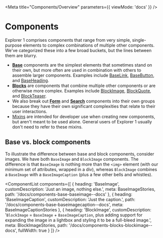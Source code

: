 
<Meta
  title="Components/Overview"
  parameters={{ viewMode: 'docs' }}
/>

# Components

Explorer 1 comprises components that range from very simple, single-purpose elements to complex combinations of multiple other components. We've categorized these into a few broad buckets, but the lines between them are blurry.

- **[Base](?path=/docs/components-base-overview--docs)** components are the simplest elements that sometimes stand on their own, but more often are used in combination with others to assemble larger components. Examples include [BaseLink](?path=/docs/components-base-baselink--docs), [BaseButton](?path=/docs/components-base-basebutton--docs), and [BaseHeading](?path=/docs/components-base-baseheading--docs).
- **[Blocks](?path=/docs/components-blocks-overview--docs)** are components that combine multiple other components or are otherwise more complex. Examples include [BlockImage](?path=/docs/components-blocks-blockimage--docs), [BlockQuote](?path=/docs/components-blocks-blockquote--docs), and [BlockTeaser](?path=/docs/components-blocks-blockteaser--docs).
- We also break out **[Form](?path=/docs/components-forms-overview--docs)** and **[Search](?path=/docs/components-search-overview--docs)** components into their own groups because they have their own significant complexities that relate to their user interactions.
- [Mixins](?path=/docs/components-mixins-overview--docs) are intended for developer use when creating new components, but aren't meant to be used alone. General users of Explorer 1 usually don't need to refer to these mixins.

## Base vs. block components

To illustrate the difference between base and block components, consider images. We have both `BaseImage` and `BlockImage` components. The difference is that `BaseImage` is nothing more than the `<img>` element (with our minimum set of attributes, wrapped in a div), whereas `BlockImage` combines a `BaseImage` with a `BaseImageCaption` (plus a few other bells and whistles).

<ComponentList
  components={[
    {
      heading: 'BaseImage',
      customDescription: 'Just an image, nothing else.',
      meta: BaseImageStories,
      path: '/docs/components-base-baseimage--docs'
    },
    {
      heading: 'BaseImageCaption',
      customDescription: 'Just the caption.',
      path: '/docs/components-base-baseimagecaption--docs',
      meta: BaseImageCaptionStories
    },
    {
      heading: 'BlockImage',
      customDescription:
        '`BlockImage` = `BaseImage` + `BaseImageCaption`, plus adding support for expanding the image in a lightbox and styling it to be a full-bleed image.',
      meta: BlockImageStories,
      path: '/docs/components-blocks-blockimage--docs',
      fullWidth: true
    }
  ]}
/>
